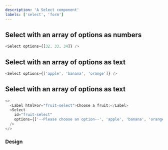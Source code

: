 ```yaml
---
description: 'A Select component'
labels: ['select', 'form']
---
```



## Select with an array of options as numbers

```js live
<Select options={[32, 33, 34]} />
```

## Select with an array of options as text

```js live
<Select options={['apple', 'banana', 'orange']} />
```

## Select with an array of options as text

```js live
<>
  <Label htmlFor="fruit-select">Choose a fruit:</Label>
  <Select
    id="fruit-select"
    options={['--Please choose an option--', 'apple', 'banana', 'orange']}
  />
</>
```

### Design

<FigmaEmbed src="https://www.figma.com/embed?embed_host=share&url=https%3A%2F%2Fwww.figma.com%2Ffile%2FYOdxHWPVnxBcTAYw0zPyXf%2Fproduct%3Fnode-id%3D1351%253A3539" />
